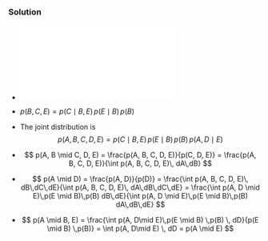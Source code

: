 ### Solution

- ![](DAG.pdf){width=65%}

- $p(B, C, E) = p(C \mid B, E) \, p(E \mid B) \, p(B)$
- The joint distribution is
      $$
        p(A, B, C, D, E) = p(C \mid B, E) \, p(E \mid B) \, p(B) \,
        p(A, D \mid E)
      $$
- $$
        p(A, B \mid C, D, E) = \frac{p(A, B, C, D, E)}{p(C, D, E)} =  \frac{p(A, B, C,
          D, E)}{\int p(A, B, C,
          D, E)\, dA\,dB}
$$
- $$
        p(A \mid D) = \frac{p(A,  D)}{p(D)} = \frac{\int p(A, B, C,
          D, E)\, dB\,dC\,dE}{\int p(A, B, C,
          D, E)\, dA\,dB\,dC\,dE}
         = \frac{\int p(A, D \mid E)\,p(E \mid B)\,p(B) dB\,dE}{\int p(A, D \mid E)\,p(E \mid B)\,p(B) dA\,dB\,dE}
$$
- $$
       p(A \mid B, E) = \frac{\int p(A, D\mid E)\,p(E \mid B) \,p(B)
         \, dD}{p(E \mid B) \,p(B)}
        =  \int p(A, D\mid E) \, dD = p(A \mid E)
$$
